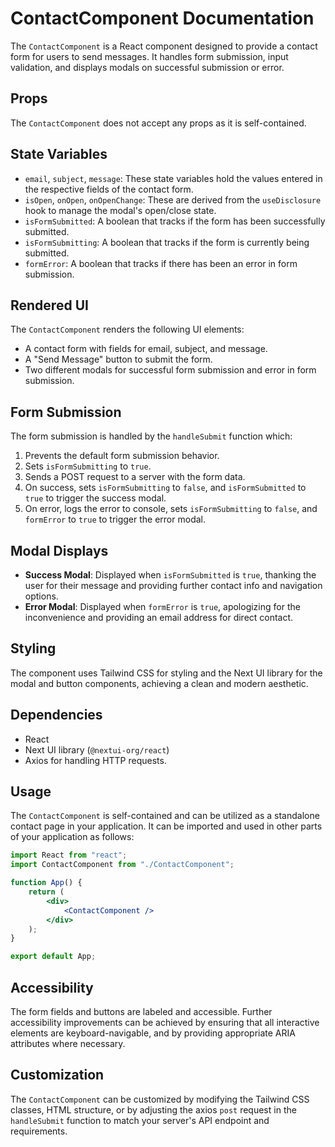 # ContactComponent Documentation

The `ContactComponent` is a React component designed to provide a contact form for users to send messages. It handles form submission, input validation, and displays modals on successful submission or error.

## Props

The `ContactComponent` does not accept any props as it is self-contained.

## State Variables

- `email`, `subject`, `message`: These state variables hold the values entered in the respective fields of the contact form.
- `isOpen`, `onOpen`, `onOpenChange`: These are derived from the `useDisclosure` hook to manage the modal's open/close state.
- `isFormSubmitted`: A boolean that tracks if the form has been successfully submitted.
- `isFormSubmitting`: A boolean that tracks if the form is currently being submitted.
- `formError`: A boolean that tracks if there has been an error in form submission.

## Rendered UI

The `ContactComponent` renders the following UI elements:

- A contact form with fields for email, subject, and message.
- A "Send Message" button to submit the form.
- Two different modals for successful form submission and error in form submission.

## Form Submission

The form submission is handled by the `handleSubmit` function which:
1. Prevents the default form submission behavior.
2. Sets `isFormSubmitting` to `true`.
3. Sends a POST request to a server with the form data.
4. On success, sets `isFormSubmitting` to `false`, and `isFormSubmitted` to `true` to trigger the success modal.
5. On error, logs the error to console, sets `isFormSubmitting` to `false`, and `formError` to `true` to trigger the error modal.

## Modal Displays

- **Success Modal**: Displayed when `isFormSubmitted` is `true`, thanking the user for their message and providing further contact info and navigation options.
- **Error Modal**: Displayed when `formError` is `true`, apologizing for the inconvenience and providing an email address for direct contact.

## Styling

The component uses Tailwind CSS for styling and the Next UI library for the modal and button components, achieving a clean and modern aesthetic.

## Dependencies

- React
- Next UI library (`@nextui-org/react`)
- Axios for handling HTTP requests.

## Usage

The `ContactComponent` is self-contained and can be utilized as a standalone contact page in your application. It can be imported and used in other parts of your application as follows:

```jsx
import React from "react";
import ContactComponent from "./ContactComponent";

function App() {
    return (
        <div>
            <ContactComponent />
        </div>
    );
}

export default App;
```

## Accessibility

The form fields and buttons are labeled and accessible. Further accessibility improvements can be achieved by ensuring that all interactive elements are keyboard-navigable, and by providing appropriate ARIA attributes where necessary.

## Customization

The `ContactComponent` can be customized by modifying the Tailwind CSS classes, HTML structure, or by adjusting the axios `post` request in the `handleSubmit` function to match your server's API endpoint and requirements.